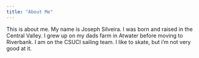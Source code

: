 ```yaml
---
title: "About Me"
---
```


This is about me.
My name is Joseph Silveira. I was born and raised in the Central Valley.
I grew up on my dads farm in Atwater before moving to Riverbank.
I am on the CSUCI sailing team.
I like to skate, but i'm not very good at it. 

